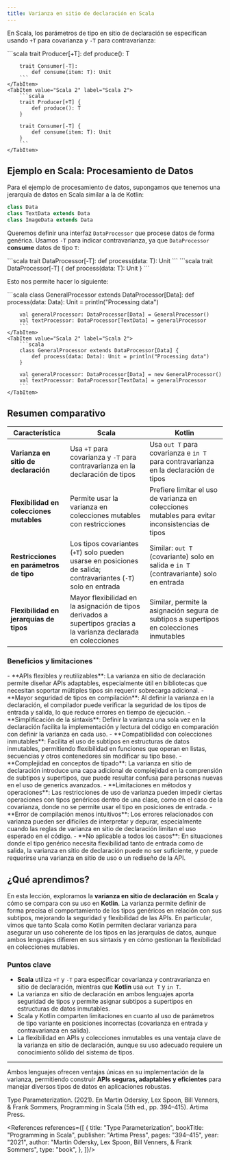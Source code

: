 ```yaml
---
title: Varianza en sitio de declaración en Scala
---
```


<ReadingTime />
<GithubRepoLink user="r8vnhill" repo="scala-dibs" />

En Scala, los parámetros de tipo en sitio de declaración se especifican usando `+T` para covarianza y `-T` para contravarianza:

<BoxedTabs>
    <TabItem value="Scala 3" label="Scala 3">
        ```scala
        trait Producer[+T]:
            def produce(): T

        trait Consumer[-T]:
            def consume(item: T): Unit
        ```
    </TabItem>
    <TabItem value="Scala 2" label="Scala 2">
        ```scala
        trait Producer[+T] {
            def produce(): T
        }

        trait Consumer[-T] {
            def consume(item: T): Unit
        }
        ```
    </TabItem>
</BoxedTabs>

## Ejemplo en Scala: Procesamiento de Datos

Para el ejemplo de procesamiento de datos, supongamos que tenemos una jerarquía de datos en Scala similar a la de Kotlin:

```scala
class Data
class TextData extends Data
class ImageData extends Data
```

Queremos definir una interfaz `DataProcessor` que procese datos de forma genérica. Usamos `-T` para indicar contravarianza, ya que `DataProcessor` **consume** datos de tipo `T`:

<BoxedTabs>
    <TabItem value="Scala 3" label="Scala 3">
        ```scala
        trait DataProcessor[-T]:
            def process(data: T): Unit
        ```
    </TabItem>
    <TabItem value="Scala 2" label="Scala 2">
        ```scala
        trait DataProcessor[-T] {
            def process(data: T): Unit
        }
        ```
    </TabItem>
</BoxedTabs>

Esto nos permite hacer lo siguiente:

<BoxedTabs>
    <TabItem value="Scala 3" label="Scala 3">
        ```scala
        class GeneralProcessor extends DataProcessor[Data]:
            def process(data: Data): Unit = println("Processing data")

        val generalProcessor: DataProcessor[Data] = GeneralProcessor()
        val textProcessor: DataProcessor[TextData] = generalProcessor
        ```
    </TabItem>
    <TabItem value="Scala 2" label="Scala 2">
        ```scala
        class GeneralProcessor extends DataProcessor[Data] {
            def process(data: Data): Unit = println("Processing data")
        }

        val generalProcessor: DataProcessor[Data] = new GeneralProcessor()
        val textProcessor: DataProcessor[TextData] = generalProcessor
        ```
    </TabItem>
</BoxedTabs>

## Resumen comparativo

| **Característica**                  | **Scala**                                                                                     | **Kotlin**                                                                                   |
|-------------------------------------|-----------------------------------------------------------------------------------------------|----------------------------------------------------------------------------------------------|
| **Varianza en sitio de declaración**| Usa `+T` para covarianza y `-T` para contravarianza en la declaración de tipos                | Usa `out T` para covarianza e `in T` para contravarianza en la declaración de tipos          |
| **Flexibilidad en colecciones mutables** | Permite usar la varianza en colecciones mutables con restricciones                           | Prefiere limitar el uso de varianza en colecciones mutables para evitar inconsistencias de tipos |
| **Restricciones en parámetros de tipo** | Los tipos covariantes (`+T`) solo pueden usarse en posiciones de salida; contravariantes (`-T`) solo en entrada | Similar: `out T` (covariante) solo en salida e `in T` (contravariante) solo en entrada      |
| **Flexibilidad en jerarquías de tipos** | Mayor flexibilidad en la asignación de tipos derivados a supertipos gracias a la varianza declarada en colecciones | Similar, permite la asignación segura de subtipos a supertipos en colecciones inmutables    |

### Beneficios y limitaciones

<ProCons>
   <Pros>
      - **APIs flexibles y reutilizables**: La varianza en sitio de declaración permite diseñar APIs adaptables, especialmente útil en bibliotecas que necesitan soportar múltiples tipos sin requerir sobrecarga adicional.
      - **Mayor seguridad de tipos en compilación**: Al definir la varianza en la declaración, el compilador puede verificar la seguridad de los tipos de entrada y salida, lo que reduce errores en tiempo de ejecución.
      - **Simplificación de la sintaxis**: Definir la varianza una sola vez en la declaración facilita la implementación y lectura del código en comparación con definir la varianza en cada uso.
      - **Compatibilidad con colecciones inmutables**: Facilita el uso de subtipos en estructuras de datos inmutables, permitiendo flexibilidad en funciones que operan en listas, secuencias y otros contenedores sin modificar su tipo base.
   </Pros>
   <Cons>
      - **Complejidad en conceptos de tipado**: La varianza en sitio de declaración introduce una capa adicional de complejidad en la comprensión de subtipos y supertipos, que puede resultar confusa para personas nuevas en el uso de generics avanzados.
      - **Limitaciones en métodos y operaciones**: Las restricciones de uso de varianza pueden impedir ciertas operaciones con tipos genéricos dentro de una clase, como en el caso de la covarianza, donde no se permite usar el tipo en posiciones de entrada.
      - **Error de compilación menos intuitivos**: Los errores relacionados con varianza pueden ser difíciles de interpretar y depurar, especialmente cuando las reglas de varianza en sitio de declaración limitan el uso esperado en el código.
      - **No aplicable a todos los casos**: En situaciones donde el tipo genérico necesita flexibilidad tanto de entrada como de salida, la varianza en sitio de declaración puede no ser suficiente, y puede requerirse una varianza en sitio de uso o un rediseño de la API.
   </Cons>
</ProCons>

## ¿Qué aprendimos?

En esta lección, exploramos la **varianza en sitio de declaración** en **Scala** y cómo se compara con su uso en **Kotlin**. La varianza permite definir de forma precisa el comportamiento de los tipos genéricos en relación con sus subtipos, mejorando la seguridad y flexibilidad de las APIs. En particular, vimos que tanto Scala como Kotlin permiten declarar varianza para asegurar un uso coherente de los tipos en las jerarquías de datos, aunque ambos lenguajes difieren en sus sintaxis y en cómo gestionan la flexibilidad en colecciones mutables.

### Puntos clave

- **Scala** utiliza `+T` y `-T` para especificar covarianza y contravarianza en sitio de declaración, mientras que **Kotlin** usa `out T` y `in T`.
- La varianza en sitio de declaración en ambos lenguajes aporta seguridad de tipos y permite asignar subtipos a supertipos en estructuras de datos inmutables.
- Scala y Kotlin comparten limitaciones en cuanto al uso de parámetros de tipo variante en posiciones incorrectas (covarianza en entrada y contravarianza en salida).
- La flexibilidad en APIs y colecciones inmutables es una ventaja clave de la varianza en sitio de declaración, aunque su uso adecuado requiere un conocimiento sólido del sistema de tipos.

---

Ambos lenguajes ofrecen ventajas únicas en su implementación de la varianza, permitiendo construir **APIs seguras, adaptables y eficientes** para manejar diversos tipos de datos en aplicaciones robustas.

Type Parameterization. (2021). En Martin Odersky, Lex Spoon, Bill Venners, & Frank Sommers, Programming in Scala (5th ed., pp. 394–415). Artima Press.

<References references={[
    {
        title: "Type Parameterization",
        bookTitle: "Programming in Scala",
        publisher: "Artima Press",
        pages: "394–415",
        year: "2021",
        author: "Martin Odersky, Lex Spoon, Bill Venners, & Frank Sommers",
        type: "book",
    },
]}/>
